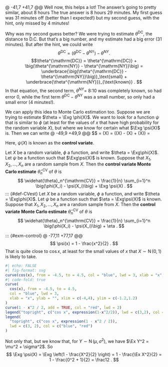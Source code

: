 @ -41,7 +41,7 @@ Well now, this helps a lot! The answer's going to pretty similar, about 8 hours
The true answer is 8 hours 29 minutes. My first guess was 31 minutes off (better than I expected!) but my second guess, with the hint, only missed by 4 minutes!

Why was my second guess better? We were trying to estimate $\theta^{\mathrm{DC}}$, the distance to D.C. But that's a big number, and my estimate had a big error (31 minutes). But after the hint, we could write
$$\theta^{\mathrm{DC}} = \big(\theta^{\mathrm{DC}} - \theta^{\mathrm{NY}}\big) - \theta^{\mathrm{NY}} . $$
$$\theta^{\mathrm{DC}} = \theta^{\mathrm{DC}} + \big(\theta^{\mathrm{NY}} - \theta^{\mathrm{NY}}\big) =  \underbrace{\big(\theta^{\mathrm{DC}} - \theta^{\mathrm{NY}}\big)}_\text{small} + \underbrace{\theta^{\mathrm{NY}}}_{\text{known}} . $$
In that equation, the second term, $\theta^{\mathrm{NY}} =$ 8:10 was completely known, so had error 0, while the first term $\theta^{\mathrm{DC}} - \theta^{\mathrm{NY}}$ was a small number, so only had a small error (4 minutes!).

We can apply this idea to Monte Carlo estimation too. Suppose we are trying to estimate $\theta = \Exg \phi(X)$. We want to look for a function $\psi$ that is similar to $\phi$ (at least for the values of $x$ that have high probability for the random variable $X$), but where we know for certain what $\Exg \psi(X)$ is. Then we can write
@ -49,9 +49,9 @@ $$ \theta = \Exg \phi(X) = \Exg \big(\phi(X) - \psi(X) + \psi(X)\big) = \underbr

Here, $\psi(X)$ is known as the **control variate**.

::: {#def-MCest}
Let $X$ be a random variable, $\phi$ a function, and write $\theta = \Exg\phi(X)$. Let $\psi$ be a function such that $\Exg\psi(X)$ is known. Suppose that $X_1, X_2, \dots, X_n$ are a random sample from $X$. Then the **control variate Monte Carlo estimate** $\widehat\theta_n^{\mathrm{CV}}$ of $\theta$ is
$$ \widehat{\theta}_n^{\mathrm{CV}} = \frac{1}{n} \sum_{i=1}^n \big(\phi(X_i) - \psi(X_i)\big) + \Exg \psi(X) . $$
::: {#def-CVest}
Let $X$ be a random variable, $\phi$ a function, and write $\theta = \Exg\phi(X)$. Let $\psi$ be a function such that $\eta = \Exg\psi(X)$ is known. Suppose that $X_1, X_2, \dots, X_n$ are a random sample from $X$. Then the **control variate Monte Carlo estimate** $\widehat\theta_n^{\mathrm{CV}}$ of $\theta$ is
$$ \widehat{\theta}_n^{\mathrm{CV}} = \frac{1}{n} \sum_{i=1}^n \big(\phi(X_i) - \psi(X_i)\big) + \eta . $$
:::

::: {#exm-control}
@ -77,11 +77,17 @@ $$ \psi(x) = 1 - \frac{x^2}{2} . $$
That is quite close to $\cos x$, at least for the small values of $x$ that $X \sim \operatorname{N}(0,1)$ is likely to take.

```r
#| echo: FALSE
#| fig-format: svg
curve(cos(x), from = -4.5, to = 4.5, col = "blue", lwd = 3, xlab = "x", ylab = "", xlim = c(-4,4), ylim = c(-1.2,1.2))
#| code-fold: true
curve(
  cos(x), from = -4.5, to = 4.5,
  col = "blue", lwd = 3,
  xlab = "x", ylab = "", xlim = c(-4,4), ylim = c(-1.2,1.2)
)
curve(1 - x^2 / 2, add = TRUE, col = "red", lwd = 2)
legend("topright", c("cos x", expression(1-x^2/2)), lwd = c(3,2), col = c("blue","red"))
legend(
  "topright", c("cos x", expression(1 - x^2 / 2)),
  lwd = c(3, 2), col = c("blue", "red")
)
```
Not only that, but we know that, for $Y \sim \operatorname{N}(\mu, \sigma^2)$, we have $\Ex Y^2 = \mu^2 + \sigma^2$. So
$$ \Exg \psi(X) = \Exg \left(1 - \frac{X^2}{2} \right) = 1 - \frac{\Ex X^2}{2} = 1 - \frac{0^2 + 1}{2} = \frac12 . $$
